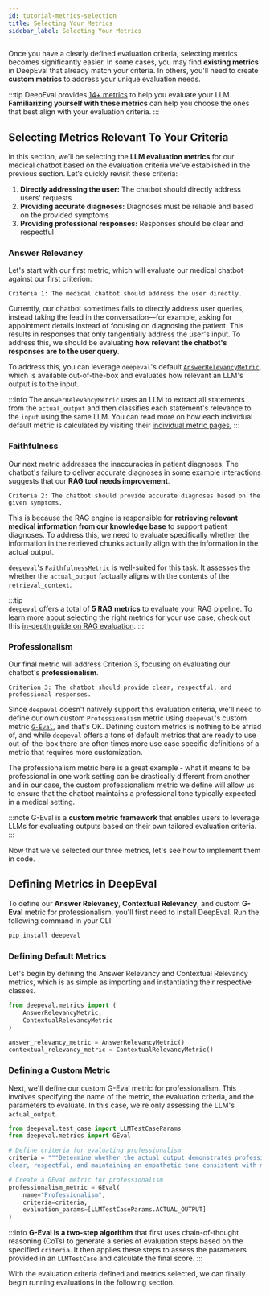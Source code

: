 ```yaml
---
id: tutorial-metrics-selection
title: Selecting Your Metrics
sidebar_label: Selecting Your Metrics
---
```


Once you have a clearly defined evaluation criteria, selecting metrics becomes significantly easier. In some cases, you may find **existing metrics** in DeepEval that already match your criteria. In others, you'll need to create **custom metrics** to address your unique evaluation needs.

:::tip
DeepEval provides [14+ metrics](/docs/metrics-introduction) to help you evaluate your LLM. **Familiarizing yourself with these metrics** can help you choose the ones that best align with your evaluation criteria.
:::

## Selecting Metrics Relevant To Your Criteria

In this section, we’ll be selecting the **LLM evaluation metrics** for our medical chatbot based on the evaluation criteria we've established in the previous section. Let’s quickly revisit these criteria:

1. **Directly addressing the user:** The chatbot should directly address users' requests
2. **Providing accurate diagnoses:** Diagnoses must be reliable and based on the provided symptoms
3. **Providing professional responses:** Responses should be clear and respectful

### Answer Relevancy

Let's start with our first metric, which will evaluate our medical chatbot against our first criterion:

```
Criteria 1: The medical chatbot should address the user directly.
```

Currently, our chatbot sometimes fails to directly address user queries, instead taking the lead in the conversation—for example, asking for appointment details instead of focusing on diagnosing the patient. This results in responses that only tangentially address the user's input. To address this, we should be evaluating **how relevant the chatbot's responses are to the user query**.

To address this, you can leverage `deepeval`'s default [`AnswerRelevancyMetric`](/docs/metrics-answer-relevancy), which is available out-of-the-box and evaluates how relevant an LLM's output is to the input.

:::info
The `AnswerRelevancyMetric` uses an LLM to extract all statements from the `actual_output` and then classifies each statement's relevance to the `input` using the same LLM. You can read more on how each individual default metric is calculated by visiting their [individual metric pages.](/docs/metrics-answer-relevancy#how-is-it-calculated)
:::

### Faithfulness

Our next metric addresses the inaccuracies in patient diagnoses. The chatbot's failure to deliver accurate diagnoses in some example interactions suggests that our **RAG tool needs improvement**.

```
Criteria 2: The chatbot should provide accurate diagnoses based on the given symptoms.
```

This is because the RAG engine is responsible for **retrieving relevant medical information from our knowledge base** to support patient diagnoses. To address this, we need to evaluate specifically whether the information in the retrieved chunks actually align with the information in the actual output.

`deepeval`'s [`FaithfulnessMetric`](/docs/metrics-faithfulness) is well-suited for this task. It assesses the whether the `actual_output` factually aligns with the contents of the `retrieval_context`.

:::tip  
`deepeval` offers a total of **5 RAG metrics** to evaluate your RAG pipeline. To learn more about selecting the right metrics for your use case, check out this [in-depth guide on RAG evaluation](/guides/guides-rag-evaluation).
:::

### Professionalism

Our final metric will address Criterion 3, focusing on evaluating our chatbot's **professionalism**.

```
Criterion 3: The chatbot should provide clear, respectful, and professional responses.
```

Since `deepeval` doesn't natively support this evaluation criteria, we'll need to define our own custom `Professionalism` metric using `deepeval`'s custom metric [`G-Eval`](/docs/metrics-llm-evals), and that's OK. Defining custom metrics is nothing to be afriad of, and while `deepeval` offers a tons of default metrics that are ready to use out-of-the-box there are often times more use case specific definitions of a metric that requires more customization.

The professionalism metric here is a great example - what it means to be professional in one work setting can be drastically different from another and in our case, the custom professionalism metric we define will allow us to ensure that the chatbot maintains a professional tone typically expected in a medical setting.

:::note
G-Eval is a **custom metric framework** that enables users to leverage LLMs for evaluating outputs based on their own tailored evaluation criteria.
:::

Now that we've selected our three metrics, let's see how to implement them in code.

## Defining Metrics in DeepEval

To define our **Answer Relevancy**, **Contextual Relevancy**, and custom **G-Eval** metric for professionalism, you'll first need to install DeepEval. Run the following command in your CLI:

```bash
pip install deepeval
```

### Defining Default Metrics

Let's begin by defining the Answer Relevancy and Contextual Relevancy metrics, which is as simple as importing and instantiating their respective classes.

```python
from deepeval.metrics import (
    AnswerRelevancyMetric,
    ContextualRelevancyMetric
)

answer_relevancy_metric = AnswerRelevancyMetric()
contextual_relevancy_metric = ContextualRelevancyMetric()
```

### Defining a Custom Metric

Next, we'll define our custom G-Eval metric for professionalism. This involves specifying the name of the metric, the evaluation criteria, and the parameters to evaluate. In this case, we're only assessing the LLM's `actual_output`.

```python
from deepeval.test_case import LLMTestCaseParams
from deepeval.metrics import GEval

# Define criteria for evaluating professionalism
criteria = """Determine whether the actual output demonstrates professionalism by being
clear, respectful, and maintaining an empathetic tone consistent with medical interactions."""

# Create a GEval metric for professionalism
professionalism_metric = GEval(
    name="Professionalism",
    criteria=criteria,
    evaluation_params=[LLMTestCaseParams.ACTUAL_OUTPUT]
)
```

:::info
**G-Eval is a two-step algorithm** that first uses chain-of-thought reasoning (CoTs) to generate a series of evaluation steps based on the specified `criteria`. It then applies these steps to assess the parameters provided in an `LLMTestCase` and calculate the final score.
:::

With the evaluation criteria defined and metrics selected, we can finally begin running evaluations in the following section.
